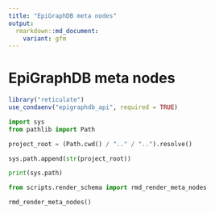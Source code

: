 ```yaml
---
title: "EpiGraphDB meta nodes"
output:
  rmarkdown::md_document:
    variant: gfm
---
```


# EpiGraphDB meta nodes

```r
library("reticulate")
use_condaenv("epigraphdb_api", required = TRUE)
```

```python
import sys
from pathlib import Path

project_root = (Path.cwd() / ".." / "..").resolve()

sys.path.append(str(project_root))
```


```python
print(sys.path)
```

```python
from scripts.render_schema import rmd_render_meta_nodes

rmd_render_meta_nodes()
```
